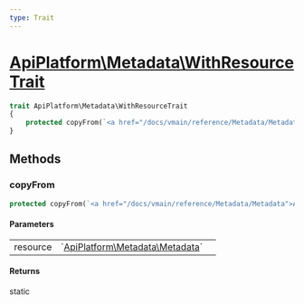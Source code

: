 ```yaml
---
type: Trait
---
```


# [ApiPlatform\Metadata\WithResourceTrait](/docs/vmain/reference/Metadata/WithResourceTrait)



```php
trait ApiPlatform\Metadata\WithResourceTrait
{
    protected copyFrom(`<a href="/docs/vmain/reference/Metadata/Metadata">ApiPlatform\Metadata\Metadata</a>` $resource): static
}
```
## Methods

### copyFrom



```php
protected copyFrom(`<a href="/docs/vmain/reference/Metadata/Metadata">ApiPlatform\Metadata\Metadata</a>` $resource): static
```

#### Parameters

<table><tbody>
<tr><td>resource</td><td>`<a href="/docs/vmain/reference/Metadata/Metadata">ApiPlatform\Metadata\Metadata</a>`</td><td></td></tr>
</tbody>
</table>

#### Returns

static
